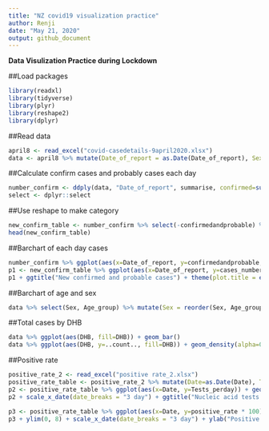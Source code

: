 ```yaml
---
title: "NZ covid19 visualization practice"
author: Renji
date: "May 21, 2020"
output: github_document
---
```


**Data Visulization Practice during Lockdown**

##Load packages
```r
library(readxl)
library(tidyverse)
library(plyr)
library(reshape2)
library(dplyr)
```

##Read data
```r
april8 <- read_excel("covid-casedetails-9april2020.xlsx")
data <- april8 %>% mutate(Date_of_report = as.Date(Date_of_report), Sex = factor(Sex), Age_group = factor(Age_group))
```

##Calculate confirm cases and probably cases each day
```r
number_confirm <- ddply(data, "Date_of_report", summarise, confirmed=sum(Confirmed), probable=sum(Probable), confirmedandprobable=sum(Confirmed)+sum(Probable))
select <- dplyr::select 
```

##Use reshape to make category
```r
new_confirm_table <- number_confirm %>% select(-confirmedandprobable) %>% melt(id.vars = "Date_of_report", variable.name = "confirmedorprobable", value.name = "cases_number")
head(new_confirm_table)
```

##Barchart of each day cases
```r
number_confirm %>% ggplot(aes(x=Date_of_report, y=confirmedandprobable, fill=confirmed)) + geom_bar(stat = "identity") + geom_text(aes(label=confirmedandprobable, vjust=-0.5)) + scale_x_date(date_breaks = "1 week")
p1 <- new_confirm_table %>% ggplot(aes(x=Date_of_report, y=cases_number, fill=confirmedorprobable)) + geom_bar(stat = "identity") + scale_x_date(date_breaks = "1 week") + guides(fill=guide_legend(reverse=TRUE)) 
p1 + ggtitle("New confirmed and probable cases") + theme(plot.title = element_text(size=10, vjust = -6))
```

##Barchart of age and sex
```r
data %>% select(Sex, Age_group) %>% mutate(Sex = reorder(Sex, Age_group)) %>% ggplot(aes(Age_group, fill=Sex)) + geom_bar()
```

##Total cases by DHB
```r
data %>% ggplot(aes(DHB, fill=DHB)) + geom_bar()
data %>% ggplot(aes(DHB, y=..count.., fill=DHB)) + geom_density(alpha=0.2)
```

##Positive rate
```r
positive_rate_2 <- read_excel("positive rate_2.xlsx")
positive_rate_table <- positive_rate_2 %>% mutate(Date=as.Date(Date), Tests_perday = `Tests per Day`, positive_rate = `Positive rate`)
p2 <- positive_rate_table %>% ggplot(aes(x=Date, y=Tests_perday)) + geom_line(stat = "identity") + geom_point(size=2, color="red") + geom_text(aes(label=Tests_perday, vjust=-1.5))
p2 + scale_x_date(date_breaks = "3 day") + ggtitle("Nucleic acid tests per day") + theme(plot.title = element_text(size=24, vjust = -6))

p3 <- positive_rate_table %>% ggplot(aes(x=Date, y=positive_rate * 100)) + geom_line(stat = "identity") + geom_point(size=2, color="blue") 
p3 + ylim(0, 8) + scale_x_date(date_breaks = "3 day") + ylab("Positive rate (%)") + ggtitle("Positive rate per day") + theme(plot.title = element_text(size=24, vjust = -6))

```















